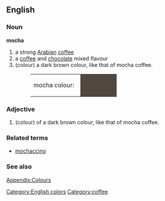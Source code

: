{{Wikipedia}}
==English==

===Noun===
'''mocha'''
# a strong [[Arabian]] [[coffee]]
# a [[coffee]] and [[chocolate]] mixed flavour
# (colour) a dark brown colour, like that of mocha coffee.
#:<table><tr><td>mocha colour: &nbsp;</td><td bgcolor="#50473F" width="80">&nbsp; </td></tr></table>
===Adjective===
# (colour) of a dark brown colour, like that of mocha coffee.

===Related terms===
*[[mochaccino]]

===See also===
[[Wiktionary_Appendix:Colours|Appendix:Colours]]

[[Category:English colors]]
[[Category:coffee]]